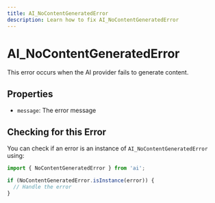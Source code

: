 ```yaml
---
title: AI_NoContentGeneratedError
description: Learn how to fix AI_NoContentGeneratedError
---
```


# AI_NoContentGeneratedError

This error occurs when the AI provider fails to generate content.

## Properties

- `message`: The error message

## Checking for this Error

You can check if an error is an instance of `AI_NoContentGeneratedError` using:

```typescript
import { NoContentGeneratedError } from 'ai';

if (NoContentGeneratedError.isInstance(error)) {
  // Handle the error
}
```
